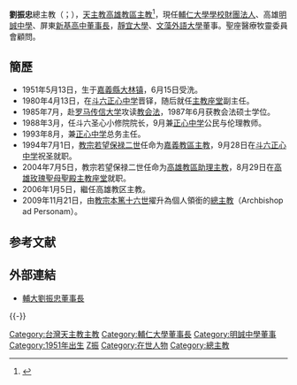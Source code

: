 {{Infobox Christian leader
| type = Bishop
| honorific-prefix = 
| name             = 劉振忠<br>Peter Lau Cheng-chung
| title            = [[天主教高雄教區|天主教高雄教區主教]]
| image            = 劉振忠20151206萬金.jpg
| imagesize        = 200px
| alt              = 
| caption          = 2015年，劉振忠總主教於[[萬金聖母聖殿|萬金聖母聖殿]]堂慶
| archdiocese      = 
| province         = 
| diocese          = [[天主教高雄教區|高雄]]
| see              = 
| term_start       = 2006年1月5日
| term_end         = 
| predecessor      = 
| successor        = 
| ordination       = 1980年4月13日
| consecration     = 1994年7月1日
| rank             = 
<!---------- Personal details ---------->
| birth_name       = 
| birth_date       = {{Birth date and age|1951|5|13}}
| birth_place      = {{ROC|臺灣省}}[[嘉義縣|嘉義縣]][[大林鎮_(臺灣)|大林鎮]]
| death_date       = <!-- {{Death date and age|YYYY|MM|DD|YYYY|MM|DD}} (death date then birth date) -->
| death_place      = 
| buried           = 
| nationality      = {{ROC}}
| religion         = [[天主教會|天主教會]]
| residence        = 
| parents          = 
| spouse           = 
| children         = 
| occupation       = 
| profession       = 
| previous_post    = 
| alma_mater       = 
| motto            = 必信必忠<br>Fidelis ac devotus
| signature        = 
| signature_alt    = 
| coat_of_arms     = 
| coat_of_arms_alt = 
}}
'''劉振忠'''總主教（{{lang-en|Archbishop Peter Lau Cheng-chung}}；{{bd|1951年|5月13日||}}），[[天主教高雄教區|天主教高雄教區主教]]<ref>{{cite news|title=韓大輝晉牧服務教廷 淺談傳信部歷史職能|url=http://kkp.catholic.org.hk/gl/gl3494/gl3494_02.htm|accessdate=2012-12-31|newspaper=公教報|date=2011-02-06|archive-date=2020-08-14|archive-url=https://web.archive.org/web/20200814085058/https://kkp.catholic.org.hk/gl/gl3494/gl3494_02.htm|dead-url=no}}</ref>，現任[[輔仁大學學校財團法人|輔仁大學學校財團法人]]、高雄[[明誠中學|明誠中學]]、屏東[[新基高中|新基高中]][[董事長|董事長]]，[[靜宜大學|靜宜大學]]、[[文藻外語大學|文藻外語大學]]董事。聖座醫療牧靈委員會顧問。

==簡歷==
*1951年5月13日，生于[[嘉義縣|嘉義縣]][[大林鎮_(台灣)|大林镇]]，6月15日受洗。
*1980年4月13日，在[[雲林縣私立正心高級中學|斗六正心中学]]晋铎，随后就任[[主教座堂|主教座堂]]副主任。
*1985年7月，赴[[罗马|罗马]][[传信大学|传信大学]]攻读[[教会法|教会法]]，1987年6月获教会法硕士学位。
*1988年3月，任斗六圣心小修院院长，9月兼[[雲林縣私立正心中學|正心中学]]公民与伦理教师。
*1993年8月，兼[[正心中学|正心中学]]总务主任。
*1994年7月1日，[[教宗若望保禄二世|教宗若望保禄二世]]任命为[[天主教嘉义教区|嘉義教區主教]]，9月28日在[[雲林縣私立正心高級中學|斗六正心中学]]祝圣就职。
*2004年7月5日，教宗若望保禄二世任命为[[天主教高雄教区|高雄教區助理主教]]，8月29日在[[高雄|高雄]][[玫瑰聖母聖殿主教座堂|玫瑰聖母聖殿主教座堂]]就职。
*2006年1月5日，繼任高雄教区主教。
*2009年11月21日，由[[教宗本篤十六世|教宗本篤十六世]]擢升為個人領銜的[[總主教|總主教]]（Archbishop ad Personam）。

==参考文献==
{{reflist}}

==外部連結==
*[https://web.archive.org/web/20120708013139/http://www.trust.fju.edu.tw/new%20test/the_chair_17-2.htm 輔大劉振忠董事長]

{{-}}
{{start box}}
{{s-rel|ca}}
{{s-before|[[林天助|林天助]]|1994年3月4日－7月1日為[[宗座從缺|教座出缺期]]}}
{{s-title|[[天主教嘉義教區|天主教嘉義教區主教]]|1994年7月1日－2004年7月5日}}
{{s-after|[[洪山川|洪山川]]|2004年7月5日－2006年1月16日為[[宗座從缺|教座出缺期]]
}}
{{s-vacant|無此需要}}
{{s-title|[[天主教高雄教區|天主教高雄教區助理主教]]|2004年7月5日－2006年1月5日}}
{{s-vacant|繼承教區主教職務}}
{{s-before|[[單國璽|單國璽]]|}}
{{s-title|[[天主教高雄教區|天主教高雄教區主教]]|2006年1月5日－}}
{{s-none|現任}}
{{s-edu}}
{{s-before|[[王愈榮|王愈榮]]}}
{{s-title|[[輔仁大學學校財團法人|輔仁大學學校財團法人]]董事長|2009年－}}
{{s-none|現任}}
{{end box}}

{{輔仁大學學校財團法人}}

[[Category:台灣天主教主教|Category:台灣天主教主教]]
[[Category:輔仁大學董事長|Category:輔仁大學董事長]]
[[Category:明誠中學董事|Category:明誠中學董事]]
[[Category:1951年出生|Category:1951年出生]]
[[Category:劉姓|Z振]]
[[Category:在世人物|Category:在世人物]]
[[Category:總主教|Category:總主教]]